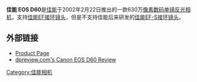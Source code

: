 {{Infobox Digicam |
  model   = [[Canon_EOS|Canon EOS]] D60 |
  image = [[Image:Canon_D60_brighterorange.jpg|250px]]|
  kind   = [[Single-lens_reflex_camera|Single-lens reflex]] |
  sensor   = [[CMOS|CMOS]]|
  res = 3,072 x 2,048 (6.3 [[megapixels|megapixels]])|
  lens = Interchangeable ([[Canon_EF_lens_mount|EF]])|
  viewfinder = Optical|
  storage = [[CompactFlash|CompactFlash]] (Type I or Type II) / max. 2GiB|
  shutter = electronic focal-plane |
  shutterRange = 30 to 1/4000 s |
  metering = TTL, full aperture, zones |
  emode = Full auto, programmed, shutter-priority, aperture priority, manual |
  mmode = Evaluative, Partial, Center Weighted |
  farea = 3 focus points |
  fmode = One-shot, AI Servo, AI-Focus, Manual |
  cont = up to 3.0 frame/s |
  speedRange = 100-1000 in 1 EV steps|
  rearLCD = 1.8 in (46 mm), 114,000 pixels |
  flbkt = none |
  fcbkt = none |
  WB = 7 presets, Auto and custom |
  wbbkt = none |
  flash = pop-up |
  weight = 780 g (body only) |
  battery = Li-Ion BP-511 rechargeable|
  obp = BP-511A, [[Canon_BG-ED3|BG-ED3]] |
  madeIn = [[Japan|Japan]]|
}}
'''佳能 EOS D60'''是[[佳能|佳能]]于2002年2月22日推出的一款630万[[像素|像素]][[数码单镜反光相机|数码单镜反光相机]]，支持[[佳能EF接环镜头|佳能EF接环镜头]]，但是不支持佳能后来研发的[[佳能EF-S接环镜头|佳能EF-S接环镜头]]。

== 外部链接 ==
{{commonscat-inline|Canon EOS D60}}
* [http://www.usa.canon.com/consumer/controller?act=ModelInfoAct&fcategoryid=215&modelid=7495 Product Page] {{Webarchive|url=https://archive.today/20130102051308/http://www.usa.canon.com/consumer/controller?act=ModelInfoAct&fcategoryid=215&modelid=7495 |date=2013-01-02 }}
* [http://www.dpreview.com/reviews/canoneosd60/ dpreview.com's Canon EOS D60 Review] {{Wayback|url=http://www.dpreview.com/reviews/canoneosd60/ |date=20211121041026 }}

{{Canon DSLR cameras}}

[[Category:佳能相机|Category:佳能相机]]